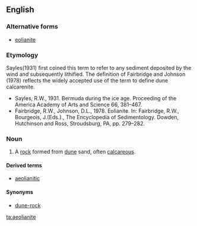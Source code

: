 ==English==

===Alternative forms===
* [[eolianite]]

===Etymology===
{{suffix|aeolian|ite|lang=en}}
{{rel-top|notes on coinage}}
Sayles(1931) first coined this term to refer to any sediment deposited by the wind and subsequently lithified. The definition of Fairbridge and Johnson (1978) reflects the widely accepted use of the term to define dune calcarenite.
* Sayles, R.W., 1931. Bermuda during the ice age. Proceeding of the America Academy of Arts and Science 66, 381–467.
* Fairbridge, R.W., Johnson, D.L., 1978. Eolianite. In: Fairbridge, R.W., Bourgeois, J.(Eds.)., The Encyclopedia of Sedimentology. Dowden, Hutchinson and Ross, Stroudsburg, PA, pp. 279–282.
{{rel-bottom}}

===Noun===
{{en-noun}}

# {{context|geology|lang=en}} A [[rock]] formed from [[dune]] sand, often [[calcareous]].

====Derived terms====
* [[aeolianitic]]

====Synonyms====
* [[dune-rock]]

[[ta:aeolianite]]
